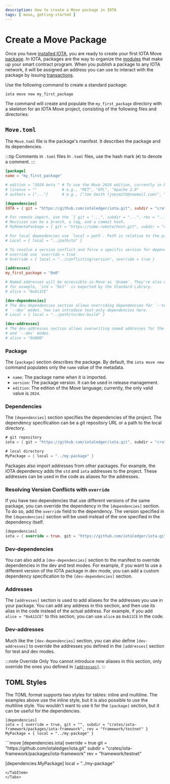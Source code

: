 ```yaml
---
description: How to create a Move package in IOTA
tags: [ move, getting-started ]
---
```


# Create a Move Package

Once you have [installed IOTA](iota-install.mdx), you are ready to create your first IOTA
Move [package](../iota-101/iota-move-concepts/packages/packages.mdx). In IOTA, packages are the way to organize
the [modules](create-a-module.mdx) that make up your smart contract program. When you publish a package to any IOTA
network, it will be assigned an address you can use to interact with the package by
issuing [transactions](../iota-101/transactions/transactions.mdx).

Use the following command to create a standard package:

```shell
iota move new my_first_package
```

The command will create and populate the `my_first_package` directory with a skeleton for an IOTA Move project,
consisting of the following files and directories:

## `Move.toml`

The `Move.toml` file is the package's manifest. It describes the package and its dependencies.

:::tip Comments in `.toml` files
In `.toml` files, use the hash mark (`#`) to denote a comment.
:::

```toml title="my_first_package/Move.toml"
[package]
name = "my_first_package"

# edition = "2024.beta " # To use the Move 2024 edition, currently in beta
# license = ""           # e.g., "MIT", "GPL", "Apache 2.0"
# authors = ["..."]      # e.g., ["Joe Smith (joesmith@noemail.com)", "John Snow (johnsnow@noemail.com)"]

[dependencies]
IOTA = { git = "https://github.com/iotaledger/iota.git", subdir = "crates/iota-framework/packages/iota-framework", rev = "framework/testnet" }

# For remote import, use the `{ git = "...", subdir = "...", rev = "..." }`.
# Revision can be a branch, a tag, and a commit hash.
# MyRemotePackage = { git = "https://some.remote/host.git", subdir = "remote/path", rev = "main" }

# For local dependencies use `local = path`. Path is relative to the package root
# Local = { local = "../path/to" }

# To resolve a version conflict and force a specific version for dependency
# override use `override = true`
# Override = { local = "../conflicting/version", override = true }

[addresses]
my_first_package = "0x0"

# Named addresses will be accessible in Move as `@name`. They're also exported:
# for example, `std = "0x1"` is exported by the Standard Library.
# alice = "0xA11CE"

[dev-dependencies]
# The dev-dependencies section allows overriding dependencies for `--test` and
# `--dev` modes. You can introduce test-only dependencies here.
# Local = { local = "../path/to/dev-build" }

[dev-addresses]
# The dev-addresses section allows overwriting named addresses for the `--test`
# and `--dev` modes.
# alice = "0xB0B"
```

### Package

The `[package]` section describes the package. By default, the `iota move new` command populates only the `name` value
of the metadata.

- `name`: The package name when it is imported.
- `version`: The package version. It can be used in release management.
- `edition`: The edition of the Move language; currently, the only valid value is `2024`.

### Dependencies

The `[dependencies]` section specifies the dependencies of the project. The dependency specification can be a git
repository URL or a path to the local directory.

```rust
# git repository
iota = { git = "https://github.com/iotaledger/iota.git", subdir = "crates/iota-framework/packages/iota-framework", rev = "framework/testnet" }

# local directory
MyPackage = { local = "../my-package" }
```

Packages also import addresses from other packages. For example, the IOTA dependency adds the `std` and `iota` addresses
to the project. These addresses can be used in the code as aliases for the addresses.

### Resolving Version Conflicts with `override`

If you have two dependencies that use different versions of the same package, you can override the dependency in
the `[dependencies]` section. To do so, add the `override` field to the dependency. The version specified in
the `[dependencies]` section will be used instead of the one specified in the dependency itself.

```rust
[dependencies]
iota = { override = true, git = "https://github.com/iotaledger/iota.git", subdir = "crates/iota-framework/packages/iota-framework", rev = "framework/testnet" }
```

### Dev-dependencies

You can also add a `[dev-dependencies]` section to the manifest to override dependencies in the dev and test modes. For
example, if you want to use a different version of the IOTA package in dev mode, you can add a custom dependency
specification to the `[dev-dependencies]` section.

### Addresses

The `[addresses]` section is used to add aliases for the addresses you use in your package. You can add any address in
this section, and then use its alias in the code instead of the actual address. For example, if you
add `alice = "0xA11CE"` to this section, you can use `alice` as `0xA11CE` in the code.

### Dev-addresses

Much like the `[dev-dependencies]` section, you can also define `[dev-addresses]` to override the addresses you defined
in the `[addresses]` section for test and dev modes.

:::note Override Only
You cannot introduce new aliases in this section, only override the ones you defined in [`[addresses]`](#addresses).
:::

## TOML Styles

The TOML format supports two styles for tables: inline and multiline. The examples above use the inline style, but it is
also possible to use the multiline style. You wouldn't want to use it for the `[package]` section, but it can be useful
for the dependencies.

<Tabs groupId="toml-style">
<TabItem label="Inline" value="inline">

```move
[dependencies]
iota = { override = true, git = "", subdir = "crates/iota-framework/packages/iota-framework", rev = "framework/testnet" }
MyPackage = { local = "../my-package" }
```

</TabItem>
<TabItem label="Multiline" value="multiline">
```move
[dependencies.iota]
override = true
git = "https://github.com/iotaledger/iota.git"
subdir = "crates/iota-framework/packages/iota-framework"
rev = "framework/testnet"

[dependencies.MyPackage]
local = "../my-package"

```
</TabItem>
</Tabs>
